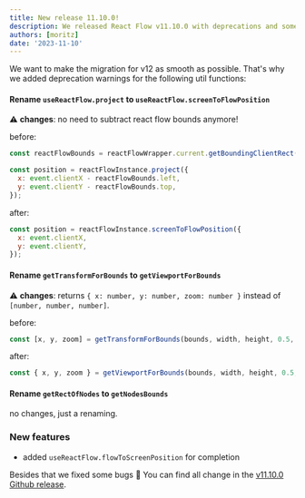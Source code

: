 ```yaml
---
title: New release 11.10.0!
description: We released React Flow v11.10.0 with deprecations and some bugfixes.
authors: [moritz]
date: '2023-11-10'
---
```


We want to make the migration for v12 as smooth as possible. That's why we added deprecation warnings for the following util functions:

#### Rename `useReactFlow.project` to `useReactFlow.screenToFlowPosition`

⚠️ **changes**: no need to subtract react flow bounds anymore!

before:

```js
const reactFlowBounds = reactFlowWrapper.current.getBoundingClientRect();

const position = reactFlowInstance.project({
  x: event.clientX - reactFlowBounds.left,
  y: event.clientY - reactFlowBounds.top,
});
```

after:

```js
const position = reactFlowInstance.screenToFlowPosition({
  x: event.clientX,
  y: event.clientY,
});
```

#### Rename `getTransformForBounds` to `getViewportForBounds`

⚠️ **changes**: returns `{ x: number, y: number, zoom: number }` instead of `[number, number, number]`.

before:

```js
const [x, y, zoom] = getTransformForBounds(bounds, width, height, 0.5, 2);
```

after:

```js
const { x, y, zoom } = getViewportForBounds(bounds, width, height, 0.5, 2);
```

#### Rename `getRectOfNodes` to `getNodesBounds`

no changes, just a renaming.

### New features

- added `useReactFlow.flowToScreenPosition` for completion

Besides that we fixed some bugs 🐛 You can find all change in the [v11.10.0 Github release](https://github.com/xyflow/xyflow/releases/tag/11.10.0).
